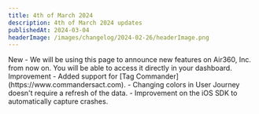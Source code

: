```yaml
---
title: 4th of March 2024
description: 4th of March 2024 updates
publishedAt: 2024-03-04
headerImage: /images/changelog/2024-02-26/headerImage.png
---
```


<Badge variant="noLink" className="m-0">
  <span>New</span>
</Badge>
- We will be using this page to announce new features on Air360, Inc. from now on. You will be able to access it directly in your dashboard.

<Badge variant="noLink" className="m-0">
  <span>Improvement</span>
</Badge>
- Added support for [Tag Commander](https://www.commandersact.com).
- Changing colors in User Journey doesn't require a refresh of the data.
- Improvement on the iOS SDK to automatically capture crashes.
